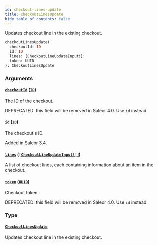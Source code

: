 ```yaml
---
id: checkout-lines-update
title: checkoutLinesUpdate
hide_table_of_contents: false
---
```


Updates checkout line in the existing checkout.

```graphql
checkoutLinesUpdate(
  checkoutId: ID
  id: ID
  lines: [CheckoutLineUpdateInput!]!
  token: UUID
): CheckoutLinesUpdate
```

### Arguments

#### [`checkoutId`](#) ([`ID`](../../../developer/api-reference/scalars/id))

The ID of the checkout.

DEPRECATED: this field will be removed in Saleor 4.0. Use `id` instead.

#### [`id`](#) ([`ID`](../../../developer/api-reference/scalars/id))

The checkout's ID.

Added in Saleor 3.4.

#### [`lines`](#) ([`[CheckoutLineUpdateInput!]!`](../../../developer/api-reference/inputs/checkout-line-update-input))

A list of checkout lines, each containing information about an item in the checkout.

#### [`token`](#) ([`UUID`](../../../developer/api-reference/scalars/uuid))

Checkout token.

DEPRECATED: this field will be removed in Saleor 4.0. Use `id` instead.

### Type

#### [`CheckoutLinesUpdate`](../../../developer/api-reference/objects/checkout-lines-update)

Updates checkout line in the existing checkout.
